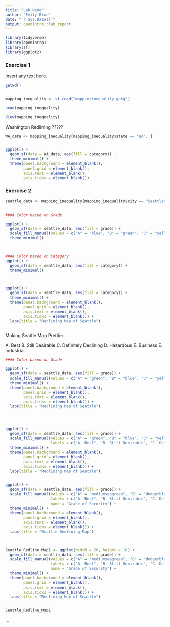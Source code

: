 ```yaml
---
title: "Lab Name"
author: "Emily Blue"
date: "`r Sys.Date()`"
output: openintro::lab_report
---
```


```r
library(tidyverse)
library(openintro)
library(sf)
library(ggplot2)
```

### Exercise 1

Insert any text here.

```r



getwd()


mapping_inequality <- st_read("mappinginequality.gpkg")

head(mapping_inequality)

View(mapping_inequality)

```

Washington Redlining ????? 

```r


WA_data <- mapping_inequality[mapping_inequality$state == "WA", ]


ggplot() +
  geom_sf(data = WA_data, aes(fill = category)) +
  theme_minimal() +
  theme(panel.background = element_blank(),
        panel.grid = element_blank(),
        axis.text = element_blank(),
        axis.ticks = element_blank()) 


```






### Exercise 2


```r




seattle_data <- mapping_inequality[mapping_inequality$city == "Seattle", ]


#### Color based on Grade

ggplot() +
  geom_sf(data = seattle_data, aes(fill = grade)) +
  scale_fill_manual(values = c("A" = "blue", "B" = "green", "C" = "yellow", "D" = "orange", "E" = "red", "Unknown" = "gray")) + 
  theme_minimal()



#### Color based on Category
ggplot() +
  geom_sf(data = seattle_data, aes(fill = category)) +
  theme_minimal()



ggplot() +
  geom_sf(data = seattle_data, aes(fill = category)) +
  theme_minimal() +
  theme(panel.background = element_blank(),
        panel.grid = element_blank(),
        axis.text = element_blank(),
        axis.ticks = element_blank()) +
  labs(title = "Redlining Map of Seattle")



```





Making Seattle Map Prettier

A. Best
B. Still Desirable
C. Definitely Declining 
D. Hazardous
E. Business
E. Industrial



```r


#### Color based on Grade

ggplot() +
  geom_sf(data = seattle_data, aes(fill = grade)) +
  scale_fill_manual(values = c("A" = "green", "B" = "blue", "C" = "yellow", "D" = "red", "Unknown" = "light gray")) + 
  theme_minimal() +
  theme(panel.background = element_blank(),
        panel.grid = element_blank(),
        axis.text = element_blank(),
        axis.ticks = element_blank()) +
  labs(title = "Redlining Map of Seattle")




ggplot() +
  geom_sf(data = seattle_data, aes(fill = grade)) +
  scale_fill_manual(values = c("A" = "green", "B" = "blue", "C" = "yellow", "D" = "red", "Unknown" = "light gray"),
                    labels = c("A. Best", "B. Still Desirable", "C. Definitely Declining ", "D. Hazardous", "E. Industrial/Bussiness")) + 
  theme_minimal() +
  theme(panel.background = element_blank(),
        panel.grid = element_blank(),
        axis.text = element_blank(),
        axis.ticks = element_blank()) +
  labs(title = "Redlining Map of Seattle")


ggplot() +
  geom_sf(data = seattle_data, aes(fill = grade)) +
  scale_fill_manual(values = c("A" = "mediumseagreen", "B" = "dodgerblue3", "C" = "khaki1", "D" = "indianred", "Unknown" = "gray48"),
                    labels = c("A. Best", "B. Still Desirable", "C. Definitely Declining", "D. Hazardous", "E. Industrial/Business"),
                    name = "Grade of Security") + 
  theme_minimal() +
  theme(panel.background = element_blank(),
        panel.grid = element_blank(),
        axis.text = element_blank(),
        axis.ticks = element_blank()) +
  labs(title = "Seattle Redlining Map")



Seattle_Redline_Map1 <- ggplot(width = 20, height = 10) +
  geom_sf(data = seattle_data, aes(fill = grade)) +
  scale_fill_manual(values = c("A" = "mediumseagreen", "B" = "dodgerblue3", "C" = "khaki1", "D" = "indianred", "Unknown" = "gray48"),
                    labels = c("A. Best", "B. Still Desirable", "C. Definitely Declining", "D. Hazardous", "E. Industrial/Business"),
                    name = "Grade of Security") + 
  theme_minimal() +
  theme(panel.background = element_blank(),
        panel.grid = element_blank(),
        axis.text = element_blank(),
        axis.ticks = element_blank()) +
  labs(title = "Redlining Map of Seattle")


Seattle_Redline_Map1

```

...

